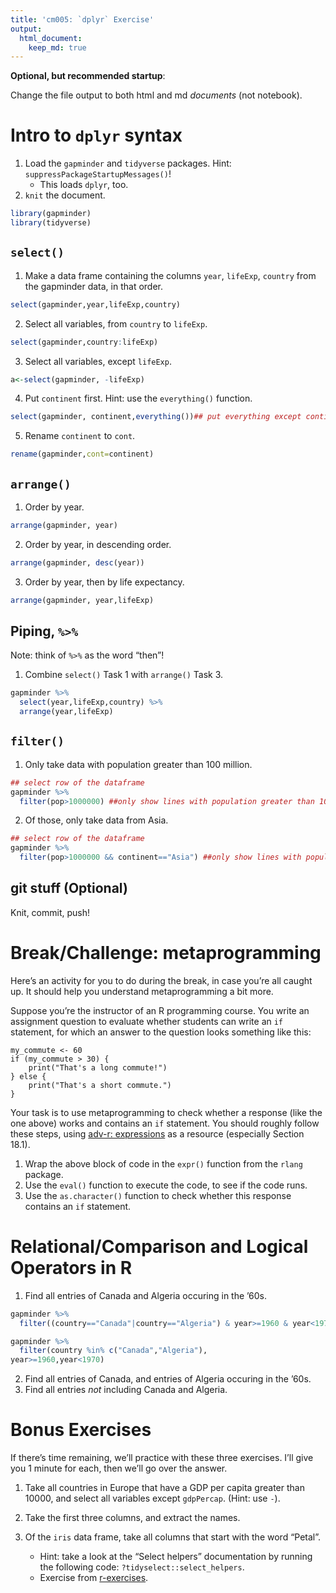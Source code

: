 ```yaml
---
title: 'cm005: `dplyr` Exercise'
output:
  html_document:
    keep_md: true
---
```


**Optional, but recommended startup**:

Change the file output to both html and md _documents_ (not notebook).

# Intro to `dplyr` syntax

1. Load the `gapminder` and `tidyverse` packages. Hint: `suppressPackageStartupMessages()`!
    - This loads `dplyr`, too.
2. `knit` the document. 

```r
library(gapminder)
library(tidyverse)
```

## `select()`

1. Make a data frame containing the columns `year`, `lifeExp`, `country` from the gapminder data, in that order.

```r
select(gapminder,year,lifeExp,country)
```

2. Select all variables, from `country` to `lifeExp`. 
```r
select(gapminder,country:lifeExp)
```
3. Select all variables, except `lifeExp`.
```r
a<-select(gapminder, -lifeExp)
```

4. Put `continent` first. Hint: use the `everything()` function.
```r
select(gapminder, continent,everything())## put everything except continent at the back
```
5. Rename `continent` to `cont`.
```r
rename(gapminder,cont=continent)
```

## `arrange()`

1. Order by year.
```r
arrange(gapminder, year)
```


2. Order by year, in descending order.
```r
arrange(gapminder, desc(year))
```


3. Order by year, then by life expectancy.
```r
arrange(gapminder, year,lifeExp)
```

## Piping, `%>%`

Note: think of `%>%` as the word "then"!

1. Combine `select()` Task 1 with `arrange()` Task 3.
```r
gapminder %>%
  select(year,lifeExp,country) %>%
  arrange(year,lifeExp)
```


## `filter()`

1. Only take data with population greater than 100 million.

```r
## select row of the dataframe
gapminder %>%
  filter(pop>1000000) ##only show lines with population greater than 100million
```




2. Of those, only take data from Asia.
```r
## select row of the dataframe
gapminder %>%
  filter(pop>1000000 && continent=="Asia") ##only show lines with population greater than 100million
```

## git stuff (Optional)

Knit, commit, push!

# Break/Challenge: metaprogramming

Here's an activity for you to do during the break, in case you're all caught up. It should help you understand metaprogramming a bit more.

Suppose you're the instructor of an R programming course. You write an assignment question to evaluate whether students can write an `if` statement, for which an answer to the question looks something like this:

```
my_commute <- 60
if (my_commute > 30) {
    print("That's a long commute!")
} else {
    print("That's a short commute.")
}
```

Your task is to use metaprogramming to check whether a response (like the one above) works and contains an `if` statement. You should roughly follow these steps, using [adv-r: expressions](https://adv-r.hadley.nz/expressions.html) as a resource (especially Section 18.1).

1. Wrap the above block of code in the `expr()` function from the `rlang` package.
2. Use the `eval()` function to execute the code, to see if the code runs.
3. Use the `as.character()` function to check whether this response contains an `if` statement.

# Relational/Comparison and Logical Operators in R

1. Find all entries of Canada and Algeria occuring in the '60s. 
```r
gapminder %>%
  filter((country=="Canada"|country=="Algeria") & year>=1960 & year<1970)

gapminder %>%
  filter(country %in% c("Canada","Algeria"),
year>=1960,year<1970)
```


2. Find all entries of Canada, and entries of Algeria occuring in the '60s. 
3. Find all entries _not_ including Canada and Algeria.

# Bonus Exercises

If there's time remaining, we'll practice with these three exercises. I'll give you 1 minute for each, then we'll go over the answer.

1. Take all countries in Europe that have a GDP per capita greater than 10000, and select all variables except `gdpPercap`. (Hint: use `-`).

2. Take the first three columns, and extract the names.

3. Of the `iris` data frame, take all columns that start with the word "Petal". 
    - Hint: take a look at the "Select helpers" documentation by running the following code: `?tidyselect::select_helpers`.
    - Exercise from [r-exercises](https://www.r-exercises.com/2017/10/19/dplyr-basic-functions-exercises/).
